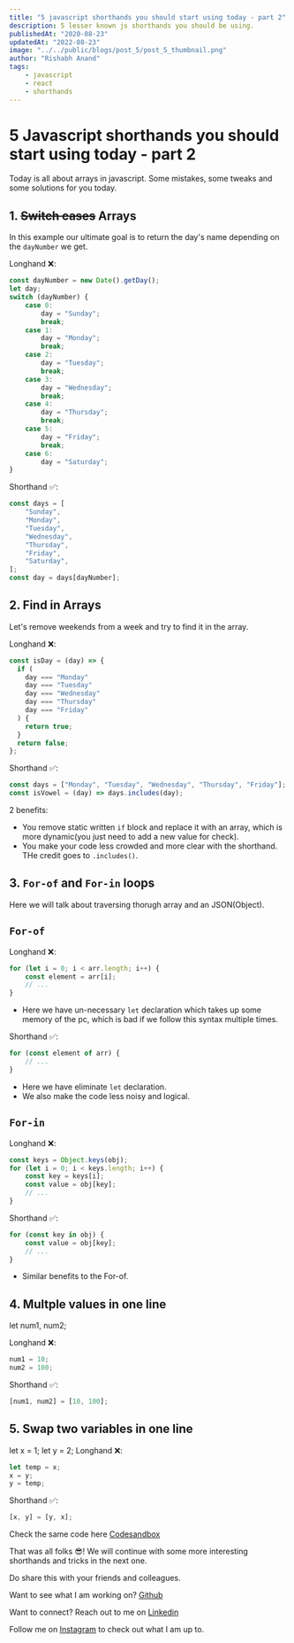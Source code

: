 ```yaml
---
title: "5 javascript shorthands you should start using today - part 2"
description: 5 lesser known js shorthands you should be using.
publishedAt: "2020-08-23"
updatedAt: "2022-08-23"
image: "../../public/blogs/post_5/post_5_thumbnail.png"
author: "Rishabh Anand"
tags:
    - javascript
    - react
    - shorthands
---
```


# 5 Javascript shorthands you should start using today - part 2

Today is all about arrays in javascript. Some mistakes, some tweaks and some solutions for you today.

## 1. ~~Switch cases~~ Arrays

In this example our ultimate goal is to return the day's name depending on the `dayNumber` we get.

Longhand ❌:

```js
const dayNumber = new Date().getDay();
let day;
switch (dayNumber) {
    case 0:
        day = "Sunday";
        break;
    case 1:
        day = "Monday";
        break;
    case 2:
        day = "Tuesday";
        break;
    case 3:
        day = "Wednesday";
        break;
    case 4:
        day = "Thursday";
        break;
    case 5:
        day = "Friday";
        break;
    case 6:
        day = "Saturday";
}
```

Shorthand ✅:

```js
const days = [
    "Sunday",
    "Monday",
    "Tuesday",
    "Wednesday",
    "Thursday",
    "Friday",
    "Saturday",
];
const day = days[dayNumber];
```

## 2. Find in Arrays

Let's remove weekends from a week and try to find it in the array.

Longhand ❌:

```js
const isDay = (day) => {
  if (
    day === "Monday"
    day === "Tuesday"
    day === "Wednesday"
    day === "Thursday"
    day === "Friday"
  ) {
    return true;
  }
  return false;
};
```

Shorthand ✅:

```js
const days = ["Monday", "Tuesday", "Wednesday", "Thursday", "Friday"];
const isVowel = (day) => days.includes(day);
```

2 benefits:

-   You remove static written `if` block and replace it with an array, which is more dynamic(you just need to add a new value for check).
-   You make your code less crowded and more clear with the shorthand. THe credit goes to `.includes()`.

## 3. `For-of` and `For-in` loops

Here we will talk about traversing thorugh array and an JSON(Object).

## `For-of`

Longhand ❌:

```js
for (let i = 0; i < arr.length; i++) {
    const element = arr[i];
    // ...
}
```

-   Here we have un-necessary `let` declaration which takes up some memory of the pc, which is bad if we follow this syntax multiple times.

Shorthand ✅:

```js
for (const element of arr) {
    // ...
}
```

-   Here we have eliminate `let` declaration.
-   We also make the code less noisy and logical.

## `For-in`

Longhand ❌:

```js
const keys = Object.keys(obj);
for (let i = 0; i < keys.length; i++) {
    const key = keys[i];
    const value = obj[key];
    // ...
}
```

Shorthand ✅:

```js
for (const key in obj) {
    const value = obj[key];
    // ...
}
```

-   Similar benefits to the For-of.

## 4. Multple values in one line

let num1, num2;

Longhand ❌:

```js
num1 = 10;
num2 = 100;
```

Shorthand ✅:

```js
[num1, num2] = [10, 100];
```

## 5. Swap two variables in one line

let x = 1;
let y = 2;
Longhand ❌:

```js
let temp = x;
x = y;
y = temp;
```

Shorthand ✅:

```js
[x, y] = [y, x];
```

Check the same code here [Codesandbox]()

That was all folks 😎! We will continue with some more interesting shorthands and tricks in the next one.

Do share this with your friends and colleagues.

Want to see what I am working on? [Github](https://github.com/ranand16)

Want to connect? Reach out to me on [Linkedin](https://www.linkedin.com/in/rishabh-anand-8b3b8197/)

Follow me on [Instagram](https://www.instagram.com/indian_soya_bean/) to check out what I am up to.
